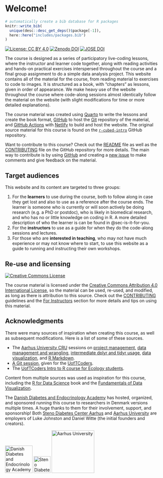 # Welcome! {.unnumbered}

```r
# automatically create a bib database for R packages
knitr::write_bib(
  unique(desc::desc_get_deps()$package[-1]),
  here::here("includes/packages.bib")
)
```

[![License: CC BY
4.0](https://img.shields.io/badge/License-CC%20BY%204.0-lightgrey.svg)](https://creativecommons.org/licenses/by/4.0/)
[![Zenodo
DOI](https://zenodo.org/badge/DOI/10.5281/zenodo.3921893.svg)](https://doi.org/10.5281/zenodo.3921893)
[![JOSE
DOI](https://jose.theoj.org/papers/10.21105/jose.00122/status.svg)](https://doi.org/10.21105/jose.00122)

The course is designed as a series of participatory live-coding lessons,
where the instructor and learner code together, along with reading
activities and hands-on practical exercises interspersed throughout the
course and a final group assignment to do a simple data analysis
project. This website contains all of the material for the course, from
reading material to exercises to code to images. It is structured as a
book, with "chapters" as lessons, given in order of appearance. We make
heavy use of the website throughout the course where code-along sessions
almost identically follow the material on the website (with slight
modifications for time or more detailed explanations).

The course material was created using [Quarto](https://quarto.org) to
write the lessons and create the book format,
[GitHub](https://github.com/) to host the [Git](https://git-scm.com/)
repository of the material, and [GitHub
Actions](https://github.com/features/actions) with
[Netlify](https://www.netlify.com/) to build and host the website. The
original source material for this course is found on the
[`r-cubed-intro`](https://github.com/rostools/r-cubed-intro) GitHub
repository.

Want to contribute to this course? Check out the
[README](https://github.com/rostools/r-cubed-intro/blob/main/README.md)
file as well as the
[CONTRIBUTING](https://github.com/rostools/r-cubed-intro/blob/main/CONTRIBUTING.md)
file on the GitHub repository for more details. The main way to
contribute is by using [GitHub](https://github.com/) and creating a [new
issue](https://github.com/rostools/r-cubed-intro/issues/new) to make
comments and give feedback on the material.

## Target audiences

This website and its content are targeted to three groups:

1.  For the **learners** to use during the course, both to follow along
    in case they get lost and also to use as a reference after the
    course ends. The learner is someone who is currently or will soon
    actively be doing research (e.g. a PhD or postdoc), who is likely in
    biomedical research, and who has no or little knowledge on coding
    in R. A more detailed description of who the learner is can be found
    in @sec-is-it-for-you.
2.  For the **instructors** to use as a guide for when they do the
    code-along sessions and lectures.
3.  For those who are **interested in teaching**, who may not have much
    experience or may not know where to start, to use this website as a
    guide to running and instructing their own workshops.

## Re-use and licensing

<a rel="license" href="http://creativecommons.org/licenses/by/4.0/"><img src="https://i.creativecommons.org/l/by/4.0/80x15.png" alt="Creative Commons License" style="border-width:0"/></a>

The course material is licensed under the [Creative Commons Attribution
4.0 International
License](https://creativecommons.org/licenses/by/4.0/), so the material
can be used, re-used, and modified, as long as there is attribution to
this source. Check out the
[CONTRIBUTING](https://github.com/rostools/r-cubed-intro/blob/main/CONTRIBUTING.md)
guidelines and the [For Instructors](appendix/for-instructors.qmd)
section for more details and tips on using this material.

## Acknowledgments

There were many sources of inspiration when creating this course, as
well as subsequent modifications. Here is a list of some of these
sources.

-   The [Aarhus University CRU](https://au-cru.github.io/) sessions on
    [project
    management](https://au-cru.github.io/content/workflow-setup.html),
    [data management and
    wrangling](https://au-cru.github.io/content/intro-dplyr.html),
    [intermediate dplyr and tidyr usage](https://au-cru.github.io/),
    [data
    visualization](https://au-cru.github.io/content/intro-ggplot2.html),
    and [R
    Markdown](https://au-cru.github.io/content/intro-rmarkdown.html).
-   [A Git
    session](https://uoftcoders.github.io/studyGroup/lessons/git/intro/lesson/),
    given for the
    [UofTCoders](https://uoftcoders.github.io/studyGroup/).
-   The [UofTCoders Intro to R course for Ecology
    students](https://uoftcoders.github.io/rcourse/).

Content from multiple sources was used as inspiration for this course,
including the [R for Data Science](https://r4ds.had.co.nz/) book and the
[Fundamentals of Data Visualization](https://serialmentor.com/dataviz/).

The [Danish Diabetes and Endocrinology
Academy](https://www.ddeacademy.dk/) has hosted, organized, and
sponsored running this course to researchers in Denmark versions
multiple times. A huge thanks to them for their involvement, support,
and sponsorship! Both [Steno Diabetes Center
Aarhus](https://www.stenoaarhus.dk/) and [Aarhus
University](https://www.au.dk/) are employers of Luke Johnston and
Daniel Witte (the initial founders and creators).

<!-- TODO: Update DDA logo -->

![Danish Diabetes and Endocrinology
Academy](https://www.ddeacademy.dk/sites/all/themes/dda/DDEA_logo_outlined.svg){width="90px"}
![Steno Diabetes Center Aarhus](images/logo-sdca.png){width="55px"}
![Aarhus University](images/logo-au.png){width="140px"}
